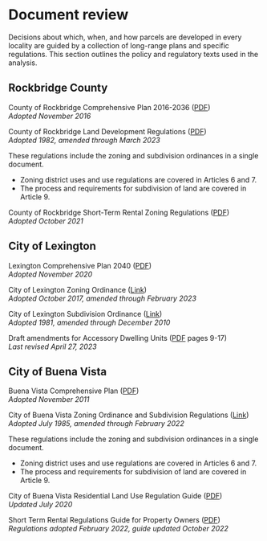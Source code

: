 # Document review

Decisions about which, when, and how parcels are developed in every locality are guided by a collection of long-range plans and specific regulations. This section outlines the policy and regulatory texts used in the analysis.

## Rockbridge County

County of Rockbridge Comprehensive Plan 2016-2036 ([PDF](https://www.co.rockbridge.va.us/DocumentCenter/View/1301/Rockbridge-Comp-Plan-2016?bidId=))  
*Adopted November 2016*
 
County of Rockbridge Land Development Regulations ([PDF](https://www.co.rockbridge.va.us/DocumentCenter/View/240/LDR?bidId=]))  
*Adopted 1982, amended through March 2023*
 
These regulations include the zoning and subdivision ordinances in a single document.

- Zoning district uses and use regulations are covered in Articles 6 and 7.
- The process and requirements for subdivision of land are covered in Article 9.

County of Rockbridge Short-Term Rental Zoning Regulations ([PDF](https://www.co.rockbridge.va.us/DocumentCenter/View/2797/Short-Term-Zoning-Regulations]))  
*Adopted October 2021*

## City of Lexington

Lexington Comprehensive Plan 2040 ([PDF](https://www.lexingtonva.gov/home/showpublisheddocument/1496/637661126752770000))  
*Adopted November 2020*

City of Lexington Zoning Ordinance ([Link](https://ecode360.com/9735726))  
*Adopted October 2017, amended through February 2023*

City of Lexington Subdivision Ordinance ([Link](https://ecode360.com/9734671))  
*Adopted 1981, amended through December 2010*

Draft amendments for Accessory Dwelling Units ([PDF](https://www.lexingtonva.gov/home/showpublisheddocument/2732/638176869976465746) pages 9-17)  
*Last revised April 27, 2023*

## City of Buena Vista

Buena Vista Comprehensive Plan ([PDF](https://www.buenavistava.org/wp-content/uploads/2020/12/2012-Viewpoints-Buena-Vista-Comprehensive-Plan.pdf))  
*Adopted November 2011*

City of Buena Vista Zoning Ordinance and Subdivision Regulations ([Link](https://library.municode.com/va/buena_vista/codes/code_of_ordinances?nodeId=PTIIILADERE))  
*Adopted July 1985, amended through February 2022*

These regulations include the zoning and subdivision ordinances in a single document.

- Zoning district uses and use regulations are covered in Articles 6 and 7.
- The process and requirements for subdivision of land are covered in Article 9.

City of Buena Vista Residential Land Use Regulation Guide ([PDF](https://www.buenavistava.org/wp-content/uploads/2020/07/RRRGuide_20200710.pdf))  
*Updated July 2020*

Short Term Rental Regulations Guide for Property Owners ([PDF](https://www.buenavistava.org/wp-content/uploads/2021/03/STR-owner-guide-20221031.pdf))  
*Regulations adopted February 2022, guide updated October 2022*